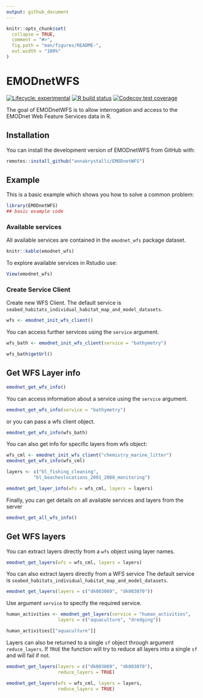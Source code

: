 ```yaml
---
output: github_document
---
```


<!-- README.md is generated from README.Rmd. Please edit that file -->

```r
knitr::opts_chunk$set(
  collapse = TRUE,
  comment = "#>",
  fig.path = "man/figures/README-",
  out.width = "100%"
)
```

# EMODnetWFS

<!-- badges: start -->
[![Lifecycle: experimental](https://img.shields.io/badge/lifecycle-experimental-orange.svg)](https://www.tidyverse.org/lifecycle/#experimental)
[![R build status](https://github.com/annakrystalli/EMODnetWFS/workflows/R-CMD-check/badge.svg)](https://github.com/annakrystalli/EMODnetWFS/actions)
[![Codecov test coverage](https://codecov.io/gh/annakrystalli/EMODnetWFS/branch/master/graph/badge.svg)](https://codecov.io/gh/annakrystalli/EMODnetWFS?branch=master)
<!-- badges: end -->

The goal of EMODnetWFS is to allow interrogation and access to the EMODnet Web Feature Services data in R.

## Installation

You can install the development version of EMODnetWFS from GitHub with:

``` r
remotes::install_github("annakrystalli/EMODnetWFS")
```

## Example

This is a basic example which shows you how to solve a common problem:

```r
library(EMODnetWFS)
## basic example code
```

### Available services

All available services are contained in the `emodnet_wfs` package dataset.


```r
knitr::kable(emodnet_wfs)
```

To explore available services in Rstudio use:
```r
View(emodnet_wfs)
```

### Create Service Client

Create new WFS Client. The default service is `seabed_habitats_individual_habitat_map_and_model_datasets`.

```r
wfs <- emodnet_init_wfs_client()

```

You can access further services using the `service` argument. 

```r

wfs_bath <- emodnet_init_wfs_client(service = "bathymetry")

wfs_bath$getUrl()
```

## Get WFS Layer info

```r
emodnet_get_wfs_info()
```

You can access information about a service using the `service` argument.

```r
emodnet_get_wfs_info(service = "bathymetry")
```

or you can pass a wfs client object.

```r
emodnet_get_wfs_info(wfs_bath)
```

You can also get info for specific layers from wfs object:

```r
wfs_cml <- emodnet_init_wfs_client("chemistry_marine_litter")
emodnet_get_wfs_info(wfs_cml)

layers <- c("bl_fishing_cleaning",
          "bl_beacheslocations_2001_2008_monitoring")

emodnet_get_layer_info(wfs = wfs_cml, layers = layers)
```


Finally, you can get details on all available services and layers from the server

```r
emodnet_get_all_wfs_info()
```


## Get WFS layers

You can extract layers directly from a `wfs` object using layer names.

```r
emodnet_get_layers(wfs = wfs_cml, layers = layers)
```


You can also extract layers directly from a WFS service The default service is `seabed_habitats_individual_habitat_map_and_model_datasets`.

```r
emodnet_get_layers(layers = c("dk003069", "dk003070"))

```

Use argument `service` to specify the required service.
```r

human_activities <- emodnet_get_layers(service = "human_activities", 
                   layers = c("aquaculture", "dredging"))

human_activities[["aquaculture"]]
```


Layers can also be returned to a single `sf` object through argument `reduce_layers`.  If `TRUE` the function will try to reduce all layers into a single `sf` and will fail if not.

```r
emodnet_get_layers(layers = c("dk003069", "dk003070"), 
                   reduce_layers = TRUE)
```

 
```r
emodnet_get_layers(wfs = wfs_cml, layers = layers,
                   reduce_layers = TRUE)
```


